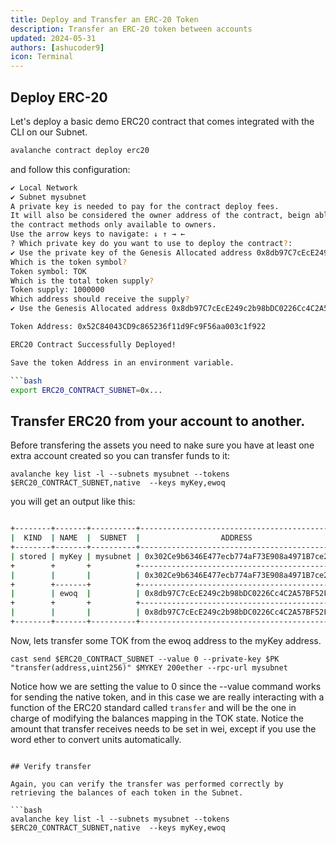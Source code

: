 ```yaml
---
title: Deploy and Transfer an ERC-20 Token
description: Transfer an ERC-20 token between accounts
updated: 2024-05-31
authors: [ashucoder9]
icon: Terminal
---
```


## Deploy ERC-20

Let's deploy a basic demo ERC20 contract that comes integrated with the CLI on our Subnet.

```bash 
avalanche contract deploy erc20
```
and follow this configuration:
```bash 
✔ Local Network
✔ Subnet mysubnet
A private key is needed to pay for the contract deploy fees.
It will also be considered the owner address of the contract, beign able to call
the contract methods only available to owners.
Use the arrow keys to navigate: ↓ ↑ → ← 
? Which private key do you want to use to deploy the contract?: 
✔ Use the private key of the Genesis Allocated address 0x8db97C7cEcE249c2b98bDC0226Cc4C2A57BF52FC
Which is the token symbol?
Token symbol: TOK
Which is the total token supply?
Token supply: 1000000
Which address should receive the supply?
✔ Use the Genesis Allocated address 0x8db97C7cEcE249c2b98bDC0226Cc4C2A57BF52FC

Token Address: 0x52C84043CD9c865236f11d9Fc9F56aa003c1f922

ERC20 Contract Successfully Deployed!

Save the token Address in an environment variable.

```bash
export ERC20_CONTRACT_SUBNET=0x...
```

## Transfer ERC20 from your account to another.

Before transfering the assets you need to nake sure you have at least one extra account created so you can transfer funds to it:
```
avalanche key list -l --subnets mysubnet --tokens $ERC20_CONTRACT_SUBNET,native  --keys myKey,ewoq
```

you will get an output like this:

```bash

+--------+-------+----------+--------------------------------------------+---------------+-------------------+---------------+
|  KIND  | NAME  |  SUBNET  |                  ADDRESS                   |     TOKEN     |      BALANCE      |    NETWORK    |
+--------+-------+----------+--------------------------------------------+---------------+-------------------+---------------+
| stored | myKey | mysubnet | 0x302Ce9b6346E477ecb774aF73E908a4971B7ce2E | NAT (Native)  |                 0 | Local Network |
+        +       +          +--------------------------------------------+---------------+-------------------+---------------+
|        |       |          | 0x302Ce9b6346E477ecb774aF73E908a4971B7ce2E | TOK (0x52C8.) |                 0 | Local Network |
+        +-------+          +--------------------------------------------+---------------+-------------------+---------------+
|        | ewoq  |          | 0x8db97C7cEcE249c2b98bDC0226Cc4C2A57BF52FC | NAT (Native)  |  999999.984293650 | Local Network |
+        +       +          +--------------------------------------------+---------------+-------------------+---------------+
|        |       |          | 0x8db97C7cEcE249c2b98bDC0226Cc4C2A57BF52FC | TOK (0x52C8.) | 1000000.000000000 | Local Network |
+--------+-------+----------+--------------------------------------------+---------------+-------------------+---------------+
```

Now, lets transfer some TOK from the ewoq address to the myKey address.

```
cast send $ERC20_CONTRACT_SUBNET --value 0 --private-key $PK "transfer(address,uint256)" $MYKEY 200ether --rpc-url mysubnet
```

Notice how we are setting the value to 0 since the --value command works for sending the native token, and in this case we are really interacting with a function of the ERC20 standard called `transfer` and will be the one in charge of modifying the balances mapping in the TOK state. Notice the amount that transfer receives needs to be set in wei, except if you use the word ether to convert units automatically.

```

## Verify transfer

Again, you can verify the transfer was performed correctly by retrieving the balances of each token in the Subnet.

```bash
avalanche key list -l --subnets mysubnet --tokens $ERC20_CONTRACT_SUBNET,native  --keys myKey,ewoq
```


